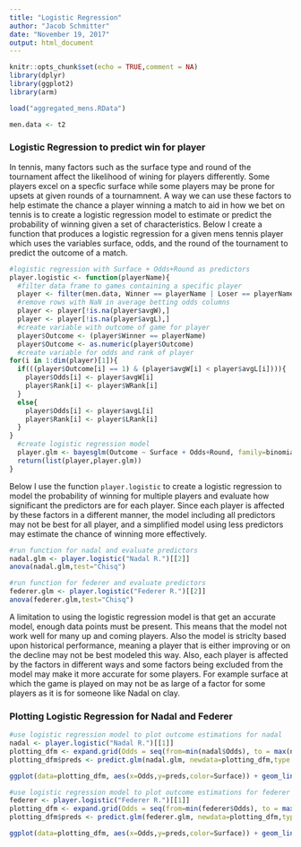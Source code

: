 ---
title: "Logistic Regression"
author: "Jacob Schmitter"
date: "November 19, 2017"
output: html_document
---


```{r setup, include=FALSE}
knitr::opts_chunk$set(echo = TRUE,comment = NA)
library(dplyr)
library(ggplot2)
library(arm)
```

```{r}
load("aggregated_mens.RData")
```

```{r}
men.data <- t2
```


### Logistic Regression to predict win for player
In tennis, many factors such as the surface type and round of the tournament affect the likelihood of wining for players differently. Some players excel on a specfic surface while some players may be prone for upsets at given rounds of a tournamnent. A way we can use these factors to help estimate the chance a player winning a match to aid in how we bet on tennis is to create a logistic regression model to estimate or predict the probability of winning given a set of characteristics. Below I create a function that produces a logistic regression for a given mens tennis player which uses the variables surface, odds, and the round of the tournament to predict the outcome of a match. 

```{r}
#logistic regression with Surface + Odds+Round as predictors
player.logistic <- function(playerName){
  #filter data frame to games containing a specific player
  player <- filter(men.data, Winner == playerName | Loser == playerName)
  #remove rows with NaN in average betting odds columns
  player <- player[!is.na(player$avgW),]
  player <- player[!is.na(player$avgL),]
  #create variable with outcome of game for player
  player$Outcome <- (player$Winner == playerName)
  player$Outcome <- as.numeric(player$Outcome)
  #create variable for odds and rank of player 
for(i in 1:dim(player)[1]){
  if(((player$Outcome[i] == 1) & (player$avgW[i] < player$avgL[i]))){
    player$Odds[i] <- player$avgW[i]
    player$Rank[i] <- player$WRank[i]
  }
  else{
    player$Odds[i] <- player$avgL[i]
    player$Rank[i] <- player$LRank[i]
  }
}
  #create logistic regression model
  player.glm <- bayesglm(Outcome ~ Surface + Odds+Round, family=binomial, data=player)
  return(list(player,player.glm))
}
```


Below I use the function `player.logistic` to create a logistic regression to model the probability of winning for multiple players and evaluate how significant the predictors are for each player. Since each player is affected by these factors in a different manner, the model including all predictors may not be best for all player, and a simplified model using less predictors may estimate the chance of winning more effectively.

```{r}
#run function for nadal and evaluate predictors
nadal.glm <- player.logistic("Nadal R.")[[2]]
anova(nadal.glm,test="Chisq")

#run function for federer and evaluate predictors
federer.glm <- player.logistic("Federer R.")[[2]]
anova(federer.glm,test="Chisq")
```

A limitation to using the logistic regression model is that get an accurate model, enough data points must be present. This means that the model not work well for many up and coming players. Also the model is striclty based upon historical performance, meaning a player that is either improving or on the decline may not be best modeled this way. Also, each player is affected by the factors in different ways and some factors being excluded from the model may make it more accurate for some players. For example surface at which the game is played on may not be as large of a factor for some players as it is for someone like Nadal on clay.

### Plotting Logistic Regression for Nadal and Federer

```{r}
#use logistic regression model to plot outcome estimations for nadal
nadal <- player.logistic("Nadal R.")[[1]]
plotting_dfm <- expand.grid(Odds = seq(from=min(nadal$Odds), to = max(nadal$Odds), by=0.01),Surface = c("Carpet","Clay","Grass","Hard"),Round=unique(nadal$Round))
plotting_dfm$preds <- predict.glm(nadal.glm, newdata=plotting_dfm,type = "response")

ggplot(data=plotting_dfm, aes(x=Odds,y=preds,color=Surface)) + geom_line()+geom_point(data=nadal,aes(x=Odds,y=Outcome,color=Surface))+facet_wrap(~Round)+labs(title="Nadal Logistic Regression for Outcome of Match",y="Outcome of Match",x="Odds to Win Match")

#use logistic regression model to plot outcome estimations for federer
federer <- player.logistic("Federer R.")[[1]]
plotting_dfm <- expand.grid(Odds = seq(from=min(federer$Odds), to = max(federer$Odds), by=0.01),Surface = c("Carpet","Clay","Grass","Hard"),Round=unique(federer$Round))
plotting_dfm$preds <- predict.glm(federer.glm, newdata=plotting_dfm,type = "response")

ggplot(data=plotting_dfm, aes(x=Odds,y=preds,color=Surface)) + geom_line()+geom_point(data=federer,aes(x=Odds,y=Outcome,color=Surface))+facet_wrap(~Round)+labs(title="Federer Logistic Regression for Outcome of Match",y="Outcome of Match",x="Odds to Win Match")
```

